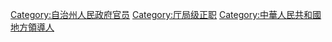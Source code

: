 [[Category:自治州人民政府官员|Category:自治州人民政府官员]]
[[Category:厅局级正职|Category:厅局级正职]]
[[Category:中華人民共和國地方領導人|Category:中華人民共和國地方領導人]]